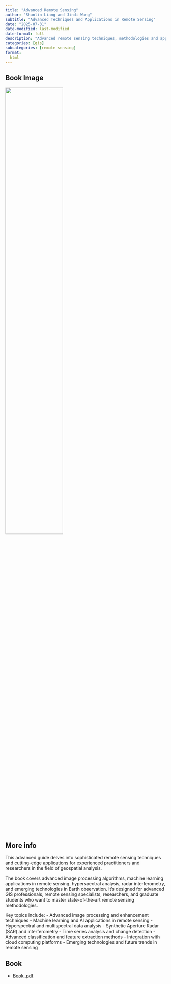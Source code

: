 ```yaml
---
title: "Advanced Remote Sensing"
author: "Shunlin Liang and Jindi Wang"
subtitle: "Advanced Techniques and Applications in Remote Sensing"
date: "2025-07-31"
date-modified: last-modified
date-format: full
description: "Advanced remote sensing techniques, methodologies and applications for professional practitioners"
categories: [gis]
subcategories: [remote sensing]
format:
  html
---
```


## Book Image

![](/books/AdvanceRemoteSensingBook.jpg){width="60%"}

## More info

This advanced guide delves into sophisticated remote sensing techniques and cutting-edge applications for experienced practitioners and researchers in the field of geospatial analysis.

The book covers advanced image processing algorithms, machine learning applications in remote sensing, hyperspectral analysis, radar interferometry, and emerging technologies in Earth observation. It's designed for advanced GIS professionals, remote sensing specialists, researchers, and graduate students who want to master state-of-the-art remote sensing methodologies.

Key topics include:
- Advanced image processing and enhancement techniques
- Machine learning and AI applications in remote sensing
- Hyperspectral and multispectral data analysis
- Synthetic Aperture Radar (SAR) and interferometry
- Time series analysis and change detection
- Advanced classification and feature extraction methods
- Integration with cloud computing platforms
- Emerging technologies and future trends in remote sensing

## Book

- [Book .pdf](/books/AdvanceRemoteSensingBook.pdf){width="60%"}
